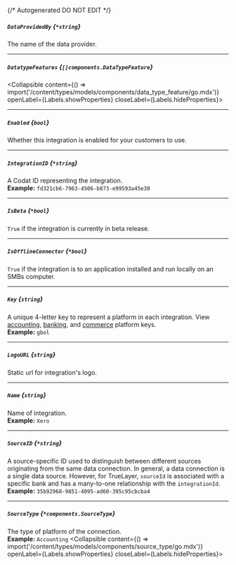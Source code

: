 {/* Autogenerated DO NOT EDIT  */}

##### `DataProvidedBy` *{`*string`}*
The name of the data provider.

---
##### `DatatypeFeatures` *{`[]components.DataTypeFeature`}*
<Collapsible content={() => import('/content/types/models/components/data_type_feature/go.mdx')} openLabel={Labels.showProperties} closeLabel={Labels.hideProperties}>
</Collapsible>

---
##### `Enabled` *{`bool`}*
Whether this integration is enabled for your customers to use.

---
##### `IntegrationID` *{`*string`}*
A Codat ID representing the integration.
<br/>
**Example:** `fd321cb6-7963-4506-b873-e99593a45e30`

---
##### `IsBeta` *{`*bool`}*
`True` if the integration is currently in beta release.

---
##### `IsOfflineConnector` *{`*bool`}*
`True` if the integration is to an application installed and run locally on an SMBs computer.

---
##### `Key` *{`string`}*
A unique 4\-letter key to represent a platform in each integration. View [accounting](https://docs.codat.io/integrations/accounting/overview\#platform\-keys), [banking](https://docs.codat.io/integrations/banking/overview\#platform\-keys), and [commerce](https://docs.codat.io/integrations/commerce/overview\#platform\-keys) platform keys.
<br/>
**Example:** `gbol`

---
##### `LogoURL` *{`string`}*
Static url for integration's logo.

---
##### `Name` *{`string`}*
Name of integration.
<br/>
**Example:** `Xero`

---
##### `SourceID` *{`*string`}*
A source\-specific ID used to distinguish between different sources originating from the same data connection. In general, a data connection is a single data source. However, for TrueLayer, `sourceId` is associated with a specific bank and has a many\-to\-one relationship with the `integrationId`.
<br/>
**Example:** `35b92968-9851-4095-ad60-395c95cbcba4`

---
##### `SourceType` *{`*components.SourceType`}*
The type of platform of the connection.
<br/>
**Example:** `Accounting`
<Collapsible content={() => import('/content/types/models/components/source_type/go.mdx')} openLabel={Labels.showProperties} closeLabel={Labels.hideProperties}>
</Collapsible>


